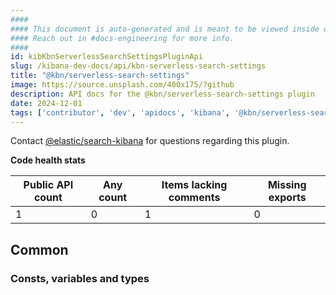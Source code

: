 ```yaml
---
####
#### This document is auto-generated and is meant to be viewed inside our experimental, new docs system.
#### Reach out in #docs-engineering for more info.
####
id: kibKbnServerlessSearchSettingsPluginApi
slug: /kibana-dev-docs/api/kbn-serverless-search-settings
title: "@kbn/serverless-search-settings"
image: https://source.unsplash.com/400x175/?github
description: API docs for the @kbn/serverless-search-settings plugin
date: 2024-12-01
tags: ['contributor', 'dev', 'apidocs', 'kibana', '@kbn/serverless-search-settings']
---
```




Contact [@elastic/search-kibana](https://github.com/orgs/elastic/teams/search-kibana) for questions regarding this plugin.

**Code health stats**

| Public API count  | Any count | Items lacking comments | Missing exports |
|-------------------|-----------|------------------------|-----------------|
| 1 | 0 | 1 | 0 |

## Common

### Consts, variables and types
<DocDefinitionList data={kbnServerlessSearchSettingsObj.common.misc}/>

